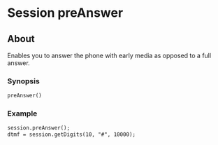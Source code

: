 
# Session preAnswer 

 

## About

Enables you to answer the phone with early media as opposed to a full answer.

### Synopsis

```xml
preAnswer()
```

### Example

```xml
session.preAnswer();
dtmf = session.getDigits(10, "#", 10000);
```

  

